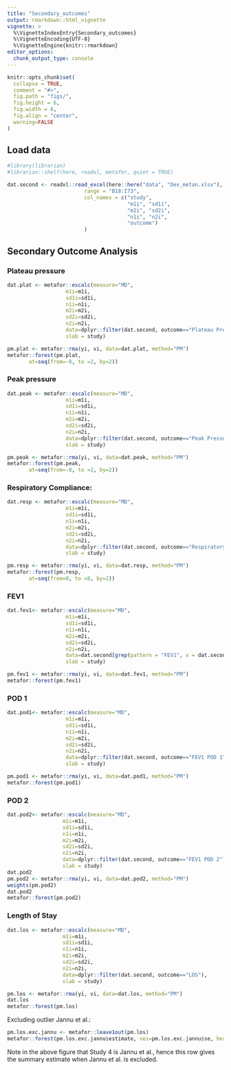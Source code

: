 ```yaml
---
title: "Secondary_outcomes"
output: rmarkdown::html_vignette
vignette: >
  %\VignetteIndexEntry{Secondary_outcomes}
  %\VignetteEncoding{UTF-8}
  %\VignetteEngine{knitr::rmarkdown}
editor_options: 
  chunk_output_type: console
---
```


```r
knitr::opts_chunk$set(
  collapse = TRUE,
  comment = "#>",
  fig.path = "figs/",
  fig.height = 6,
  fig.width = 8,
  fig.align = "center",
  warning=FALSE
)
```


## Load data
```r
#library(librarian)
#librarian::shelf(here, readxl, metafor, quiet = TRUE)

dat.second <- readxl::read_excel(here::here("data", "Dex_metan.xlsx"),
                         range = "B18:I73",
                         col_names = c("study",
                                       "m1i", "sd1i",
                                       "m2i", "sd2i",
                                       "n1i", "n2i",
                                       "outcome")
                         )
```

## Secondary Outcome Analysis
### Plateau pressure
```r
dat.plat <- metafor::escalc(measure="MD", 
                   m1i=m1i,
                   sd1i=sd1i,
                   n1i=n1i,
                   m2i=m2i,
                   sd2i=sd2i,
                   n2i=n2i,
                   data=dplyr::filter(dat.second, outcome=="Plateau Pressure"),
                   slab = study)

pm.plat <- metafor::rma(yi, vi, data=dat.plat, method="PM")
metafor::forest(pm.plat,
       at=seq(from=-8, to =2, by=2))
```

### Peak pressure
```r
dat.peak <- metafor::escalc(measure="MD",
                   m1i=m1i,
                   sd1i=sd1i,
                   n1i=n1i,
                   m2i=m2i,
                   sd2i=sd2i,
                   n2i=n2i,
                   data=dplyr::filter(dat.second, outcome=="Peak Pressure"),
                   slab = study)

pm.peak <- metafor::rma(yi, vi, data=dat.peak, method="PM")
metafor::forest(pm.peak,
       at=seq(from=-8, to =2, by=2))
```

### Respiratory Compliance:
```r
dat.resp <- metafor::escalc(measure="MD",
                   m1i=m1i,
                   sd1i=sd1i,
                   n1i=n1i,
                   m2i=m2i,
                   sd2i=sd2i,
                   n2i=n2i,
                   data=dplyr::filter(dat.second, outcome=="Respiratory Compliance"),
                   slab = study)

pm.resp <- metafor::rma(yi, vi, data=dat.resp, method="PM")
metafor::forest(pm.resp,
       at=seq(from=0, to =8, by=2))
```

### FEV1

```r
dat.fev1<- metafor::escalc(measure="MD",
                   m1i=m1i,
                   sd1i=sd1i,
                   n1i=n1i,
                   m2i=m2i,
                   sd2i=sd2i,
                   n2i=n2i,
                   data=dat.second[grep(pattern = "FEV1", x = dat.second$outcome), ],
                   slab = study)

pm.fev1 <- metafor::rma(yi, vi, data=dat.fev1, method="PM")
metafor::forest(pm.fev1)
```


### POD 1
```r
dat.pod1<- metafor::escalc(measure="MD",
                   m1i=m1i,
                   sd1i=sd1i,
                   n1i=n1i,
                   m2i=m2i,
                   sd2i=sd2i,
                   n2i=n2i,
                   data=dplyr::filter(dat.second, outcome=="FEV1 POD 1"),
                   slab = study)

pm.pod1 <- metafor::rma(yi, vi, data=dat.pod1, method="PM")
metafor::forest(pm.pod1)
```

### POD 2
```r
dat.pod2<- metafor::escalc(measure="MD",
                  m1i=m1i,
                  sd1i=sd1i,
                  n1i=n1i,
                  m2i=m2i,
                  sd2i=sd2i,
                  n2i=n2i,
                  data=dplyr::filter(dat.second, outcome=="FEV1 POD 2"),
                  slab = study)
dat.pod2
pm.pod2 <- metafor::rma(yi, vi, data=dat.pod2, method="PM")
weights(pm.pod2)
dat.pod2
metafor::forest(pm.pod2)
```

### Length of Stay
```r
dat.los <- metafor::escalc(measure="MD",
                  m1i=m1i,
                  sd1i=sd1i,
                  n1i=n1i,
                  m2i=m2i,
                  sd2i=sd2i,
                  n2i=n2i,
                  data=dplyr::filter(dat.second, outcome=="LOS"),
                  slab = study)

pm.los <- metafor::rma(yi, vi, data=dat.los, method="PM")
dat.los
metafor::forest(pm.los)
```

Excluding outlier Jannu et al.:

```r
pm.los.exc.jannu <- metafor::leave1out(pm.los)
metafor::forest(pm.los.exc.jannu$estimate, sei=pm.los.exc.jannu$se, header=TRUE, xlab="Leave One Out Estimate", refline=coef(pm.los))
```

Note in the above figure that Study 4 is Jannu et al., hence this row gives the summary estimate when Jannu et al. is excluded.

